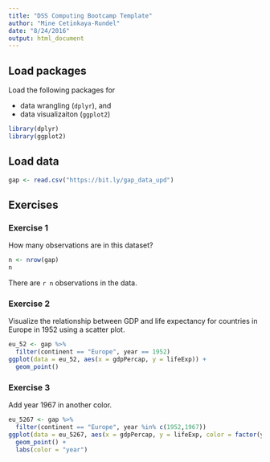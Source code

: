 ```yaml
---
title: "DSS Computing Bootcamp Template"
author: "Mine Cetinkaya-Rundel"
date: "8/24/2016"
output: html_document
---
```


## Load packages

Load the following packages for 

- data wrangling (`dplyr`), and 
- data visualizaiton (`ggplot2`)

```r
library(dplyr)
library(ggplot2)
```

## Load data

```r
gap <- read.csv("https://bit.ly/gap_data_upd")
```

## Exercises

### Exercise 1

How many observations are in this dataset?

```r
n <- nrow(gap)
n
```

There are `r n` observations in the data.

### Exercise 2

Visualize the relationship between GDP and life expectancy for 
countries in Europe in 1952 using a scatter plot.

```r
eu_52 <- gap %>%
  filter(continent == "Europe", year == 1952)
ggplot(data = eu_52, aes(x = gdpPercap, y = lifeExp)) +
  geom_point()  
```

### Exercise 3

Add year 1967 in another color.

```r
eu_5267 <- gap %>%
  filter(continent == "Europe", year %in% c(1952,1967))
ggplot(data = eu_5267, aes(x = gdpPercap, y = lifeExp, color = factor(year))) +
  geom_point() +
  labs(color = "year")
```
